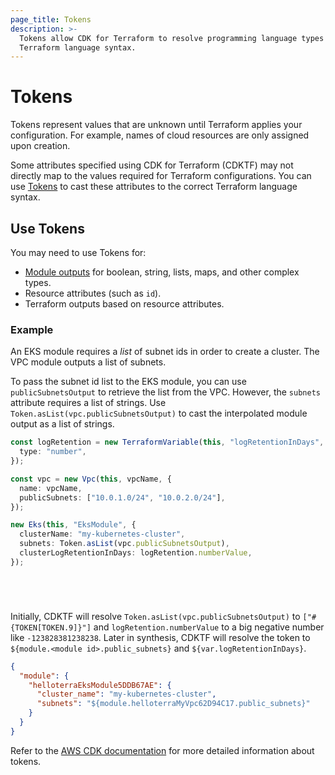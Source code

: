 ```yaml
---
page_title: Tokens
description: >-
  Tokens allow CDK for Terraform to resolve programming language types to
  Terraform language syntax.
---
```


# Tokens

Tokens represent values that are unknown until Terraform applies your configuration. For example, names of cloud resources are only assigned upon creation.

Some attributes specified using CDK for Terraform (CDKTF) may not directly map to the values required for Terraform configurations. You can use [Tokens](https://docs.aws.amazon.com/cdk/latest/guide/tokens.html) to cast these attributes to the correct Terraform language syntax.

## Use Tokens

You may need to use Tokens for:

- [Module outputs](/cdktf/concepts/modules) for boolean, string, lists, maps, and other complex types.
- Resource attributes (such as `id`).
- Terraform outputs based on resource attributes.

### Example

An EKS module requires a _list_ of subnet ids in order to create a cluster. The VPC module outputs a list of subnets.

To pass the subnet id list to the EKS module, you can use `publicSubnetsOutput` to retrieve the list from the VPC. However, the `subnets` attribute
requires a list of strings. Use `Token.asList(vpc.publicSubnetsOutput)` to cast the interpolated module
output as a list of strings.

<CodeTabs>

```typescript
const logRetention = new TerraformVariable(this, "logRetentionInDays", {
  type: "number",
});

const vpc = new Vpc(this, vpcName, {
  name: vpcName,
  publicSubnets: ["10.0.1.0/24", "10.0.2.0/24"],
});

new Eks(this, "EksModule", {
  clusterName: "my-kubernetes-cluster",
  subnets: Token.asList(vpc.publicSubnetsOutput),
  clusterLogRetentionInDays: logRetention.numberValue,
});
```

```python
```

```java
```

```csharp
```

```go
```

</CodeTabs>

Initially, CDKTF will resolve `Token.asList(vpc.publicSubnetsOutput)` to `["#{TOKEN[TOKEN.9]}"]` and `logRetention.numberValue` to a big negative number like `-123828381238238`.
Later in synthesis, CDKTF will resolve the token to `${module.<module id>.public_subnets}` and `${var.logRetentionInDays}`.

```json
{
  "module": {
    "helloterraEksModule5DDB67AE": {
      "cluster_name": "my-kubernetes-cluster",
      "subnets": "${module.helloterraMyVpc62D94C17.public_subnets}"
    }
  }
}
```

Refer to the [AWS CDK documentation](https://docs.aws.amazon.com/cdk/latest/guide/tokens.html) for more detailed information about tokens.
